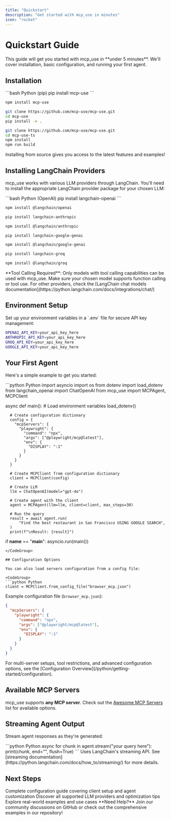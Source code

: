 ```yaml
---
title: "Quickstart"
description: "Get started with mcp_use in minutes"
icon: "rocket"
---
```


# Quickstart Guide

<Info>
This guide will get you started with mcp_use in **under 5 minutes**. We'll cover installation, basic configuration, and running your first agent.
</Info>

## Installation

<CodeGroup>
```bash Python (pip)
  pip install mcp-use
  ```

  ```bash TypeScript (npm)
  npm install mcp-use
  ```

  ```bash Python (source)
  git clone https://github.com/mcp-use/mcp-use.git
  cd mcp-use
  pip install -e .
  ```

  ```bash TypeScript (source)
  git clone https://github.com/mcp-use/mcp-use.git
  cd mcp-use-ts
  npm install
  npm run build
  ```
</CodeGroup>

<Tip>
Installing from source gives you access to the latest features and examples!
</Tip>

## Installing LangChain Providers

mcp_use works with various LLM providers through LangChain. You'll need to install the appropriate LangChain provider package for your chosen LLM:

<CodeGroup>
```bash Python (OpenAI)
  pip install langchain-openai
  ```

  ```bash TypeScript (OpenAI)
  npm install @langchain/openai
  ```

  ```bash Python (Anthropic)
  pip install langchain-anthropic
  ```

  ```bash TypeScript (Anthropic)
  npm install @langchain/anthropic
  ```

  ```bash Python (Google)
  pip install langchain-google-genai
  ```

  ```bash TypeScript (Google)
  npm install @langchain/google-genai
  ```

  ```bash Python (Groq)
  pip install langchain-groq
  ```

  ```bash TypeScript (Groq)
  npm install @langchain/groq
  ```
</CodeGroup>

<Warning>
**Tool Calling Required**: Only models with tool calling capabilities can be used with mcp_use. Make sure your chosen model supports function calling or tool use.
</Warning>

<Tip>
For other providers, check the [LangChain chat models documentation](https://python.langchain.com/docs/integrations/chat/)
</Tip>

## Environment Setup

<Note>
Set up your environment variables in a `.env` file for secure API key management:
</Note>

```bash .env
OPENAI_API_KEY=your_api_key_here
ANTHROPIC_API_KEY=your_api_key_here
GROQ_API_KEY=your_api_key_here
GOOGLE_API_KEY=your_api_key_here
```

## Your First Agent

Here's a simple example to get you started:

<CodeGroup>
```python Python
  import asyncio
  import os
  from dotenv import load_dotenv
  from langchain_openai import ChatOpenAI
  from mcp_use import MCPAgent, MCPClient

  async def main():
      # Load environment variables
      load_dotenv()

      # Create configuration dictionary
      config = {
        "mcpServers": {
          "playwright": {
            "command": "npx",
            "args": ["@playwright/mcp@latest"],
            "env": {
              "DISPLAY": ":1"
            }
          }
        }
      }

      # Create MCPClient from configuration dictionary
      client = MCPClient(config)

      # Create LLM
      llm = ChatOpenAI(model="gpt-4o")

      # Create agent with the client
      agent = MCPAgent(llm=llm, client=client, max_steps=30)

      # Run the query
      result = await agent.run(
          "Find the best restaurant in San Francisco USING GOOGLE SEARCH",
      )
      print(f"\nResult: {result}")

  if __name__ == "__main__":
      asyncio.run(main())
  ```
</CodeGroup>

## Configuration Options

You can also load servers configuration from a config file:

<CodeGroup>
```python Python
  client = MCPClient.from_config_file("browser_mcp.json")
  ```
</CodeGroup>

Example configuration file (`browser_mcp.json`):

```json
{
  "mcpServers": {
    "playwright": {
      "command": "npx",
      "args": ["@playwright/mcp@latest"],
      "env": {
        "DISPLAY": ":1"
      }
    }
  }
}
```

<Tip>
For multi-server setups, tool restrictions, and advanced configuration options, see the [Configuration Overview](/python/getting-started/configuration).
</Tip>


## Available MCP Servers

mcp_use supports **any MCP server**. Check out the [Awesome MCP Servers](https://github.com/punkpeye/awesome-mcp-servers) list for available options.

## Streaming Agent Output

Stream agent responses as they're generated:

<CodeGroup>
```python Python
  async for chunk in agent.stream("your query here"):
      print(chunk, end="", flush=True)
  ```
</CodeGroup>

<Tip>
Uses LangChain's streaming API. See [streaming documentation](https://python.langchain.com/docs/how_to/streaming/) for more details.
</Tip>


## Next Steps

<CardGroup cols={3}>
  <Card title="Configuration" icon="gear" href="/python/getting-started/configuration">
    Complete configuration guide covering client setup and agent customization
  </Card>
  <Card title="LLM Integration" icon="brain" href="/python/agent/llm-integration">
    Discover all supported LLM providers and optimization tips
  </Card>
  <Card title="Examples" icon="code" href="https://github.com/mcp-use/mcp-use/tree/main/examples">
    Explore real-world examples and use cases
  </Card>
</CardGroup>

<Tip>
**Need Help?** Join our community discussions on GitHub or check out the comprehensive examples in our repository!
</Tip>
